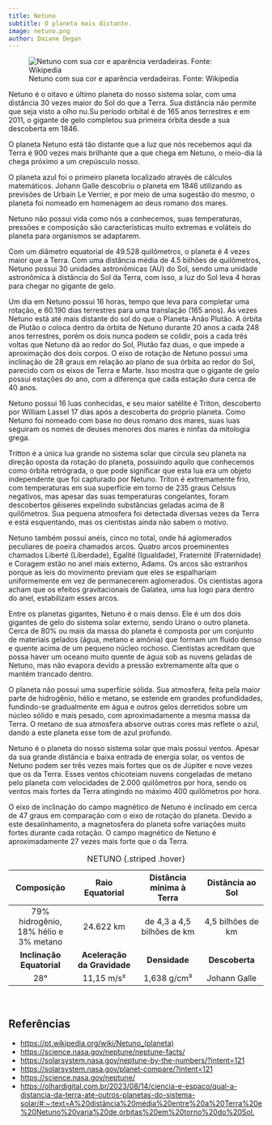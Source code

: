 ```yaml
---
title: Netuno
subtitle: O planeta mais distante.
image: netuno.png
author: Daiane Degan
---
```


![Netuno com sua cor e aparência verdadeiras. Fonte: Wikipedia](netuno.png)

Netuno é o oitavo e último planeta do nosso sistema solar, com uma distância 30 vezes maior do Sol do que a Terra. Sua distância não permite que seja visto a olho nu.Su período orbital é de 165 anos terrestres e em 2011, o gigante de gelo completou sua primeira órbita desde a sua descoberta em 1846.

O planeta Netuno está tão distante que a luz que nós recebemos aqui da Terra é 900 vezes mais brilhante que a que chega em Netuno, o meio-dia lá chega próximo a um crepúsculo nosso.

O planeta azul foi o primeiro planeta localizado através de cálculos matemáticos. Johann Galle descobriu o planeta em 1846 utilizando as previsões de Urbain Le Verrier, e por meio de uma sugestão do mesmo, o planeta foi nomeado em homenagem ao deus romano dos mares.

Netuno não possui vida como nós a conhecemos, suas temperaturas, pressões e composição são características muito extremas e voláteis do planeta para organismos se adaptarem.

Com um diâmetro equatorial de 49.528 quilômetros, o planeta é 4 vezes maior que a Terra. Com uma distância média de 4.5 bilhões de quilômetros, Netuno possui 30 unidades astronômicas (AU) do Sol, sendo uma unidade astronômica à distância do Sol da Terra, com isso, a luz do Sol leva 4 horas para chegar no gigante de gelo.

Um dia em Netuno possui 16 horas, tempo que leva para completar uma rotação, e 60.190 dias terrestres para uma translação (165 anos). Às vezes Netuno está até mais distante do sol do que o Planeta-Anão Plutão. A órbita de Plutão o coloca dentro da órbita de Netuno durante 20 anos a cada 248 anos terrestres, porém os dois nunca podem se colidir, pois a cada três voltas que Netuno dá ao redor do Sol, Plutão faz duas, o que impede a aproximação dos dois corpos. O eixo de rotação de Netuno possui uma inclinação de 28 graus em relação ao plano de sua órbita ao redor do Sol, parecido com os eixos de Terra e Marte. Isso mostra que o gigante de gelo possui estações do ano, com a diferença que cada estação dura cerca de 40 anos.

Netuno possui 16 luas conhecidas, e seu maior satélite é Triton, descoberto por William Lassel 17 dias após a descoberta do próprio planeta. Como Netuno foi nomeado com base no deus romano dos mares, suas luas seguiram os nomes de deuses menores dos mares e ninfas da mitologia grega.

Tritton é a única lua grande no sistema solar que circula seu planeta na direção oposta da rotação do planeta, possuindo aquilo que conhecemos como órbita retrógrada, o que pode significar que esta lua era um objeto independente que foi capturado por Netuno. Triton é extremamente frio, com temperaturas em sua superfície em torno de 235 graus Celsius negativos, mas apesar das suas temperaturas congelantes, foram descobertos gêiseres expelindo substâncias geladas acima de 8 quilômetros. Sua pequena atmosfera foi detectada diversas vezes da Terra e está esquentando, mas os cientistas ainda não sabem o motivo.

Netuno também possui anéis, cinco no total, onde há aglomerados peculiares de poeira chamados arcos. Quatro arcos proeminentes chamados Liberté (Liberdade), Egalité (Igualdade), Fraternité (Fraternidade) e Coragem estão no anel mais externo, Adams. Os arcos são estranhos porque as leis do movimento previam que eles se espalhariam uniformemente em vez de permanecerem aglomerados. Os cientistas agora acham que os efeitos gravitacionais de Galatea, uma lua logo para dentro do anel, estabilizam esses arcos.

Entre os planetas gigantes, Netuno é o mais denso. Ele é um dos dois gigantes de gelo do sistema solar externo, sendo Urano o outro planeta. Cerca de 80% ou mais da massa do planeta é composta por um conjunto de materiais gelados (água, metano e amônia) que formam um fluido denso e quente acima de um pequeno núcleo rochoso. Cientistas acreditam que possa haver um oceano muito quente de água sob as nuvens geladas de Netuno, mas não evapora devido a pressão extremamente alta que o mantém trancado dentro.

O planeta não possui uma superfície sólida. Sua atmosfera, feita pela maior parte de hidrogênio, hélio e metano, se estende em grandes profundidades, fundindo-se gradualmente em água e outros gelos derretidos sobre um núcleo sólido e mais pesado, com aproximadamente a mesma massa da Terra. O metano de sua atmosfera absorve outras cores mas reflete o azul, dando a este planeta esse tom de azul profundo.

Netuno é o planeta do nosso sistema solar que mais possui ventos. Apesar da sua grande distância e baixa entrada de energia solar, os ventos de Netuno podem ser três vezes mais fortes que os de Júpiter e nove vezes que os da Terra. Esses ventos chicoteiam nuvens congeladas de metano pelo planeta com velocidades de 2.000 quilômetros por hora, sendo os ventos mais fortes da Terra atingindo no máximo 400 quilômetros por hora.

O eixo de inclinação do campo magnético de Netuno é inclinado em cerca de 47 graus em comparação com o eixo de rotação do planeta. Devido a este desalinhamento, a magnetosfera do planeta sofre variações muito fortes durante cada rotação. O campo magnético de Netuno é aproximadamente 27 vezes mais forte que o da Terra.




| **Composição**               | **Raio Equatorial**  | **Distância mínima à Terra** | **Distância ao Sol**  |
|:--------:|:--------:|:--------:|:--------:|
| 79% hidrogênio, 18% hélio e 3% metano | 24.622 km | de 4,3 a 4,5 bilhões de km | 4,5 bilhões de km |
| **Inclinação Equatorial**    | **Aceleração da Gravidade** | **Densidade** | **Descoberta** |
| 28° | 11,15 m/s² | 1,638 g/cm³ | Johann Galle |
: NETUNO {.striped .hover}


<br>

## Referências

- <https://pt.wikipedia.org/wiki/Netuno_(planeta)>
- <https://science.nasa.gov/neptune/neptune-facts/>
- <https://solarsystem.nasa.gov/neptune-by-the-numbers/?intent=121>
- <https://solarsystem.nasa.gov/planet-compare/?intent=121>
- <https://science.nasa.gov/neptune/>
- <https://olhardigital.com.br/2023/08/14/ciencia-e-espaco/qual-a-distancia-da-terra-ate-outros-planetas-do-sistema-solar/#:~:text=A%20distância%20média%20entre%20a%20Terra%20e%20Netuno%20varia%20de,órbitas%20em%20torno%20do%20Sol.>

